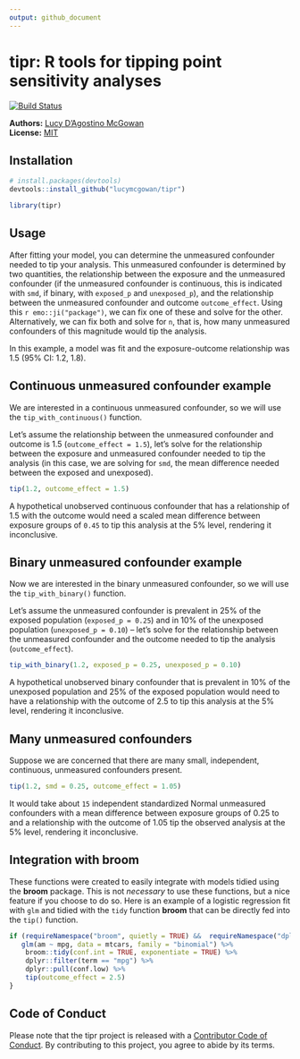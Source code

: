 ```yaml
---
output: github_document
---
```

<!-- README.md is generated from README.Rmd. Please edit that file -->

# tipr: R tools for tipping point sensitivity analyses

[![Build Status](https://travis-ci.org/LucyMcGowan/tipr.svg?branch=master)](https://travis-ci.org/LucyMcGowan/tipr)

**Authors:** [Lucy D'Agostino McGowan](https://www.lucymcgowan.com/)<br/>
**License:** [MIT](https://opensource.org/licenses/MIT)


## Installation

```r
# install.packages(devtools)
devtools::install_github("lucymcgowan/tipr")
```

```r
library(tipr)
```

## Usage

After fitting your model, you can determine the unmeasured confounder needed to tip your analysis. This unmeasured confounder is determined by two quantities, the relationship between the exposure and the unmeasured confounder (if the unmeasured confounder is continuous, this is indicated with `smd`, if binary, with `exposed_p` and `unexposed_p`), and the relationship between the unmeasured confounder and outcome `outcome_effect`. Using this `r emo::ji("package")`, we can fix one of these and solve for the other. Alternatively, we can fix both and solve for `n`, that is, how many unmeasured confounders of this magnitude would tip the analysis. 

In this example, a model was fit and the exposure-outcome relationship was 1.5 (95% CI: 1.2, 1.8). 

## Continuous unmeasured confounder example

We are interested in a continuous unmeasured confounder, so we will use the `tip_with_continuous()` function.

Let's assume the relationship between the unmeasured confounder and outcome is 1.5 (`outcome_effect = 1.5`),  let's solve for the relationship between the exposure and unmeasured confounder needed to tip the analysis (in this case, we are solving for `smd`, the mean difference needed between the exposed and unexposed).

```r
tip(1.2, outcome_effect = 1.5)
```

A hypothetical unobserved continuous confounder that has a relationship of 1.5 with the outcome would need a scaled mean difference between exposure groups of `0.45` to tip this analysis at the 5% level, rendering it inconclusive.

## Binary unmeasured confounder example

Now we are interested in the binary unmeasured confounder, so we will use the `tip_with_binary()` function.

Let's assume the unmeasured confounder is prevalent in 25% of the exposed population (`exposed_p = 0.25`) and in 10% of the unexposed population (`unexposed_p = 0.10`) -- let's solve for the relationship between the unmeasured confounder and the outcome needed to tip the analysis (`outcome_effect`).

```r
tip_with_binary(1.2, exposed_p = 0.25, unexposed_p = 0.10)
```

A hypothetical unobserved binary confounder that is prevalent in 10% of the unexposed population and 25% of the exposed population would need to have a relationship with the outcome of 2.5 to tip this analysis at the 5% level, rendering it inconclusive.

## Many unmeasured confounders

Suppose we are concerned that there are many small, independent, continuous, unmeasured confounders present.

```r
tip(1.2, smd = 0.25, outcome_effect = 1.05)
```

It would take about `15` independent standardized Normal unmeasured confounders with a mean difference between exposure groups of 0.25 to and a relationship with the outcome of 1.05 tip the observed analysis at the 5% level, rendering it inconclusive.

## Integration with broom

These functions were created to easily integrate with models tidied using the **broom** package. This is not _necessary_ to use these functions, but a nice feature if you choose to do so. Here is an example of a logistic regression fit with `glm` and tidied with the `tidy` function **broom** that can be directly fed into the `tip()` function.

```r
if (requireNamespace("broom", quietly = TRUE) &&  requireNamespace("dplyr", quietly = TRUE)) {
   glm(am ~ mpg, data = mtcars, family = "binomial") %>%
    broom::tidy(conf.int = TRUE, exponentiate = TRUE) %>%
    dplyr::filter(term == "mpg") %>%
    dplyr::pull(conf.low) %>%
    tip(outcome_effect = 2.5)
}
```

## Code of Conduct
  
Please note that the tipr project is released with a [Contributor Code of Conduct](https://contributor-covenant.org/version/2/0/CODE_OF_CONDUCT.html). By contributing to this project, you agree to abide by its terms.
